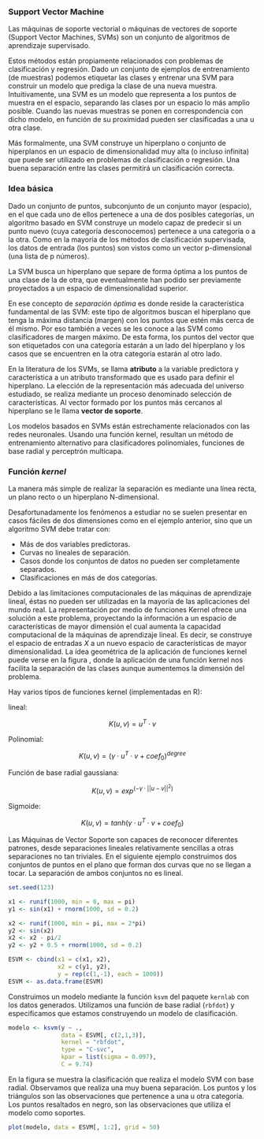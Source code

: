 ### Support Vector Machine

Las máquinas de soporte vectorial o máquinas de vectores de soporte (Support Vector Machines, SVMs) son un conjunto de algoritmos de aprendizaje supervisado.

Estos métodos están propiamente relacionados con problemas de clasificación y regresión. Dado un conjunto de ejemplos de entrenamiento (de muestras) podemos etiquetar las clases y entrenar una SVM para construir un modelo que prediga la clase de una nueva muestra. Intuitivamente, una SVM es un modelo que representa a los puntos de muestra en el espacio, separando las clases por un espacio lo más amplio posible. Cuando las nuevas muestras se ponen en correspondencia con dicho modelo, en función de su proximidad pueden ser clasificadas a una u otra clase.

Más formalmente, una SVM construye un hiperplano o conjunto de hiperplanos en un espacio de dimensionalidad muy alta (o incluso infinita) que puede ser utilizado en problemas de clasificación o regresión. Una buena separación entre las clases permitirá un clasificación correcta.

### Idea básica

Dado un conjunto de puntos, subconjunto de un conjunto mayor (espacio), en el que cada uno de ellos pertenece a una de dos posibles categorías, un algoritmo basado en SVM construye un modelo capaz de predecir si un punto nuevo (cuya categoría desconocemos) pertenece a una categoría o a la otra. Como en la mayoría de los métodos de clasificación supervisada, los datos de entrada (los puntos) son vistos como un vector p-dimensional (una lista de p números).

La SVM busca un hiperplano que separe de forma óptima a los puntos de una clase de la de otra, que eventualmente han podido ser previamente proyectados a un espacio de dimensionalidad superior.

En ese concepto de *separación óptima* es donde reside la característica fundamental de las SVM: este tipo de algoritmos buscan el hiperplano que tenga la máxima distancia (margen) con los puntos que estén más cerca de él mismo. Por eso también a veces se les conoce a las SVM como clasificadores de margen máximo. De esta forma, los puntos del vector que son etiquetados con una categoría estarán a un lado del hiperplano y los casos que se encuentren en la otra categoría estarán al otro lado.

En la literatura de los SVMs, se llama **atributo** a la variable predictora y característica a un atributo transformado que es usado para definir el hiperplano. La elección de la representación más adecuada del universo estudiado, se realiza mediante un proceso denominado selección de características. Al vector formado por los puntos más cercanos al hiperplano se le llama **vector de soporte**.

Los modelos basados en SVMs están estrechamente relacionados con las redes neuronales. Usando una función kernel, resultan un método de entrenamiento alternativo para clasificadores polinomiales, funciones de base radial y perceptrón multicapa.

### Función *kernel*

La manera más simple de realizar la separación es mediante una línea recta, un plano recto o un hiperplano N-dimensional.

Desafortunadamente los fenómenos a estudiar no se suelen presentar en casos fáciles de dos dimensiones como en el ejemplo anterior, sino que un algoritmo SVM debe tratar con:

* Más de dos variables predictoras.
* Curvas no lineales de separación.
* Casos donde los conjuntos de datos no pueden ser completamente separados.
* Clasificaciones en más de dos categorías.

\begin{figure}
\centering
\includegraphics[]{./figures/datamining/svm.pdf}
\caption{Ejemplo simplificado de la aplicación de las funciones kernel en la creación de un nuevo espacio de caraterísticas donde es más fácil la separación entre clases.}
\label{fig:svm_explained}
\end{figure}

Debido a las limitaciones computacionales de las máquinas de aprendizaje lineal, éstas no pueden ser utilizadas en la mayoría de las aplicaciones del mundo real. La representación por medio de funciones Kernel ofrece una solución a este problema, proyectando la información a un espacio de características de mayor dimensión el cual aumenta la capacidad computacional de la máquinas de aprendizaje lineal. Es decir, se construye el espacio de entradas $X$ a un nuevo espacio de características de mayor dimensionalidad. La ídea geométrica de la aplicación de funciones kernel puede verse en la figura \ref{fig:svm_explained}, donde la aplicación de una función kernel nos facilita la separación de las clases aunque aumentemos la dimensión del problema.

Hay varios tipos de funciones kernel (implementadas en R):

lineal:

$$K(u,v) = u^{T}\cdot v$$

Polinomial:

$$K(u,v) = (\gamma\cdot u^{T}\cdot v + coef_0)^{degree}$$

Función de base radial gaussiana:

$$K(u,v) = exp^{(-\gamma\cdot ||u-v||^2)}$$

Sigmoide:

$$K(u,v) = tanh(\gamma\cdot u^{T}\cdot v + coef_0)$$

Las Máquinas de Vector Soporte son capaces de reconocer diferentes patrones, desde separaciones lineales relativamente sencillas a otras separaciones no tan triviales. En el siguiente ejemplo construimos dos conjuntos de puntos en el plano que forman dos curvas que no se llegan a tocar. La separación de ambos conjuntos no es lineal.


```r
set.seed(123)

x1 <- runif(1000, min = 0, max = pi)
y1 <- sin(x1) + rnorm(1000, sd = 0.2)

x2 <- runif(1000, min = pi, max = 2*pi)
y2 <- sin(x2)
x2 <- x2 - pi/2
y2 <- y2 + 0.5 + rnorm(1000, sd = 0.2)

ESVM <- cbind(x1 = c(x1, x2), 
              x2 = c(y1, y2), 
              y = rep(c(1,-1), each = 1000))
ESVM <- as.data.frame(ESVM)
```

Construimos un modelo mediante la función `ksvm` del paquete `kernlab` con los datos generados. Utilizamos una función de base radial (`rbfdot`) y especificamos que estamos construyendo un modelo de clasificación.


```r
modelo <- ksvm(y ~ ., 
               data = ESVM[, c(2,1,3)], 
               kernel = "rbfdot", 
               type = "C-svc", 
               kpar = list(sigma = 0.097), 
               C = 9.74)
```

En la figura \ref{fig:ejemplo_svm} se muestra la clasificación que realiza el modelo SVM con base radial. Observamos que realiza una muy buena separación. Los puntos y los triángulos son las observaciones que pertenence a una u otra categoría. Los puntos resaltados en negro, son las observaciones que utiliza el modelo como soportes.

```r
plot(modelo, data = ESVM[, 1:2], grid = 50)
```




